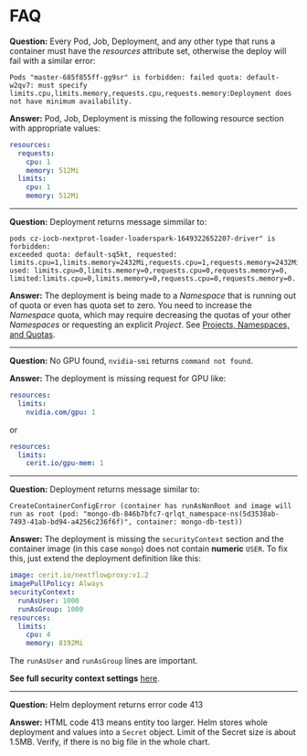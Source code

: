 # FAQ

**Question:** Every Pod, Job, Deployment, and any other type that runs a container must have the *resources* attribute set, otherwise the deploy will fail with a similar error:
```
Pods "master-685f855ff-gg9sr" is forbidden: failed quota: default-w2qv7: must specify limits.cpu,limits.memory,requests.cpu,requests.memory:Deployment does not have minimum availability.
```

**Answer:** Pod, Job, Deployment is missing the following resource section with appropriate values:
```yaml
resources:
  requests:
    cpu: 1
    memory: 512Mi
  limits:
    cpu: 1
    memory: 512Mi

```

---

**Question:** Deployment returns message simmilar to:
```log
pods cz-iocb-nextprot-loader-loaderspark-1649322652207-driver" is forbidden: 
exceeded quota: default-sq5kt, requested: limits.cpu=1,limits.memory=2432Mi,requests.cpu=1,requests.memory=2432Mi, 
used: limits.cpu=0,limits.memory=0,requests.cpu=0,requests.memory=0,
limited:limits.cpu=0,limits.memory=0,requests.cpu=0,requests.memory=0.
```

**Answer:** The deployment is being made to a *Namespace* that is running out of quota or even has quota set to zero. You need to increase the *Namespace* quota, which may require decreasing the quotas of your other *Namespaces* or requesting an explicit *Project*. See [Projects, Namespaces, and Quotas](../rancher/quotas).

---

**Question:** No GPU found, `nvidia-smi` returns `command not found`.

**Answer:** The deployment is missing request for GPU like:

```yaml
resources:
  limits:
    nvidia.com/gpu: 1
```

or

```yaml
resources:   
  limits:
    cerit.io/gpu-mem: 1
```

---

**Question:** Deployment returns message similar to:

```log
CreateContainerConfigError (container has runAsNonRoot and image will run as root (pod: "mongo-db-846b7bfc7-qrlqt_namespace-ns(5d3538ab-7493-41ab-bd94-a4256c236f6f)", container: mongo-db-test))
```

**Answer:** The deployment is missing the `securityContext` section and the container image (in this case `mongo`) does not contain **numeric** `USER`. To fix this, just extend the deployment definition like this:
```yaml
image: cerit.io/nextflowproxy:v1.2
imagePullPolicy: Always
securityContext:
  runAsUser: 1000
  runAsGroup: 1000
resources:
  limits:
    cpu: 4
    memory: 8192Mi
```

The `runAsUser` and `runAsGroup` lines are important.

**See full security context settings** [here](../kubernetes/securitycontext).

---

**Question:** Helm deployment returns error code 413

**Answer:** HTML code 413 means entity too larger. Helm stores whole deployment and values into a `Secret` object. Limit of the Secret size is about 1.5MB. Verify, if there is no big file in the whole chart.

